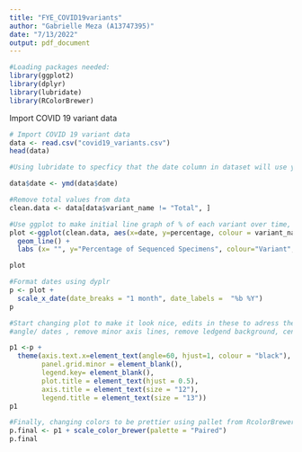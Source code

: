 ```yaml
---
title: "FYE_COVID19variants"
author: "Gabrielle Meza (A13747395)"
date: "7/13/2022"
output: pdf_document
---
```


```r
#Loading packages needed:
library(ggplot2)
library(dplyr)
library(lubridate)
library(RColorBrewer)
```

Import COVID 19 variant data

```r
# Import COVID 19 variant data
data <- read.csv("covid19_variants.csv")
head(data)
```


```r
#Using lubridate to specficy that the date column in dataset will use year-month-day format

data$date <- ymd(data$date)

#Remove total values from data 
clean.data <- data[data$variant_name != "Total", ]
```


```r
#Use ggplot to make initial line graph of % of each variant over time, and modified labels. Assign to variable so modifications are easier
plot <-ggplot(clean.data, aes(x=date, y=percentage, colour = variant_name)) +
  geom_line() +
  labs (x= "", y="Percentage of Sequenced Specimens", colour="Variant", title = "COVID-19 Variants in California")

plot
```

```r
#Format dates using dyplr
p <- plot +
  scale_x_date(date_breaks = "1 month", date_labels =  "%b %Y")
p
```

```r
#Start changing plot to make it look nice, edits in these to adress the following in order:
#angle/ dates , remove minor axis lines, remove ledgend background, center title, resize axis, resize ledgend text,

p1 <-p +
  theme(axis.text.x=element_text(angle=60, hjust=1, colour = "black"),
        panel.grid.minor = element_blank(),
        legend.key= element_blank(),
        plot.title = element_text(hjust = 0.5),
        axis.title = element_text(size = "12"),
        legend.title = element_text(size = "13"))
p1
```

```r
#Finally, changing colors to be prettier using pallet from RcolorBrewer and assign final graph:)
p.final <- p1 + scale_color_brewer(palette = "Paired")
p.final
```

